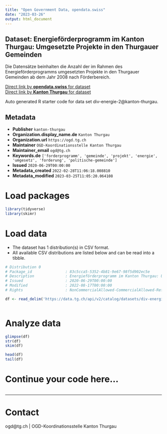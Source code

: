 ```yaml
---
title: "Open Government Data, opendata.swiss"
date: "2023-03-26"
output: html_document
---
```


## Dataset: Energieförderprogramm im Kanton Thurgau: Umgesetzte Projekte in den Thurgauer Gemeinden

Die Datensätze beinhalten die Anzahl der im Rahmen des Energieförderprogramms umgesetzten Projekte in den Thurgauer Gemeinden ab dem Jahr 2008 nach Förderbereich. 

[Direct link by **opendata.swiss** for dataset](https://opendata.swiss/de/dataset/energieforderprogramm-im-kanton-thurgau-umgesetzte-projekte-in-den-thurgauer-gemeinden)<br>
[Direct link by **Kanton Thurgau** for dataset](https://data.tg.ch/explore/dataset/div-energie-2/)

Auto generated R starter code for data set div-energie-2@kanton-thurgau.

## Metadata

- **Publisher** `kanton-thurgau`
- **Organization.display_name.de** `Kanton Thurgau`
- **Organization.url** `https://ogd.tg.ch`
- **Maintainer** `OGD-Koordinationsstelle Kanton Thurgau`
- **Maintainer_email** `ogd@tg.ch`
- **Keywords.de** `['forderprogramm', 'gemeinde', 'projekt', 'energie', 'umgesetz', 'forderung', 'politische-gemeinde']`
- **Issued** `2020-06-29T00:00:00`
- **Metadata_created** `2022-02-28T11:06:18.008810`
- **Metadata_modified** `2023-03-25T11:05:20.064108`


# Load packages

```r

library(tidyverse)
library(skimr)

```

# Load data

-   The dataset has 1 distribution(s) in CSV format.
-   All available CSV distributions are listed below and can be read into a tibble.

```r

# Distribution 0
# Package_id               : 83c5cca5-5352-4b81-9e67-98f5d902ec5e
# Description              : Energieförderprogramm im Kanton Thurgau: Umgesetzte Projekte in den Thurgauer Gemeinden (csv)
# Issued                   : 2020-06-29T00:00:00
# Modified                 : 2022-08-17T00:00:00
# Rights                   : NonCommercialAllowed-CommercialAllowed-ReferenceRequired

df <- read_delim('https://data.tg.ch/api/v2/catalog/datasets/div-energie-2/exports/csv')



```

# Analyze data

```r

glimpse(df)
str(df)
skim(df)

head(df)
tail(df)

```

# Continue your code here...

```r

```

------------------------------------------------------------------------

# Contact

ogd@tg.ch | OGD-Koordinationsstelle Kanton Thurgau
